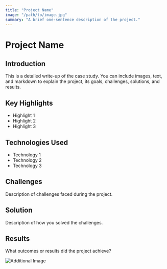 ```yaml
---
title: "Project Name"
image: "/path/to/image.jpg"
summary: "A brief one-sentence description of the project."
---
```


# Project Name

## Introduction
This is a detailed write-up of the case study. You can include images, text, and markdown to explain the project, its goals, challenges, solutions, and results.

## Key Highlights
- Highlight 1
- Highlight 2
- Highlight 3

## Technologies Used
- Technology 1
- Technology 2
- Technology 3

## Challenges
Description of challenges faced during the project.

## Solution
Description of how you solved the challenges.

## Results
What outcomes or results did the project achieve?

![Additional Image](path-to-another-image.jpg)

